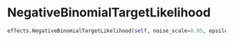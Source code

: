 # NegativeBinomialTargetLikelihood { #prophetverse.effects.NegativeBinomialTargetLikelihood }

```python
effects.NegativeBinomialTargetLikelihood(self, noise_scale=0.05, epsilon=1e-05)
```

